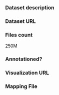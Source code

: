 ### Dataset description

### Dataset URL

### Files count

250M

### Annotationed?

### Visualization URL

### Mapping File